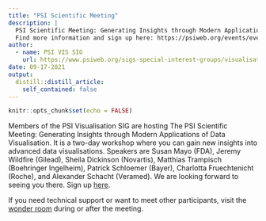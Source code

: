 ```yaml
---
title: "PSI Scientific Meeting"
description: |
  PSI Scientific Meeting: Generating Insights through Modern Applications of Data Visualisation.
  Find more information and sign up here: https://psiweb.org/events/event-item/2021/09/17/default-calendar/psi-scientific-meeting-generating-insights-through-modern-applications-of-data-visualisation
author:
  - name: PSI VIS SIG
    url: https://www.psiweb.org/sigs-special-interest-groups/visualisation
date: 09-17-2021
output:
  distill::distill_article:
    self_contained: false
---
```



```r
knitr::opts_chunk$set(echo = FALSE)
```

Members of the PSI Visualisation SIG are hosting The PSI Scientific Meeting: Generating Insights through Modern Applications of Data Visualisation. It is a two-day workshop where you can gain new insights into advanced data visualisations. Speakers are Susan Mayo (FDA), Jeremy Wildfire (Gilead), Sheila Dickinson (Novartis), Matthias Trampisch (Boehringer Ingelheim), Patrick Schloemer (Bayer), Charlotta Fruechtenicht (Roche), and Alexander Schacht (Veramed). We are looking forward to seeing you there. Sign up [here](https://psiweb.org/events/event-item/2021/09/17/default-calendar/psi-scientific-meeting-generating-insights-through-modern-applications-of-data-visualisation).

If you need technical support or want to meet other participants, visit the [wonder room](https://www.wonder.me/r?id=7b090d6c-4c0f-44fc-8ea3-c19a99a9e6d1) during or after the meeting.


